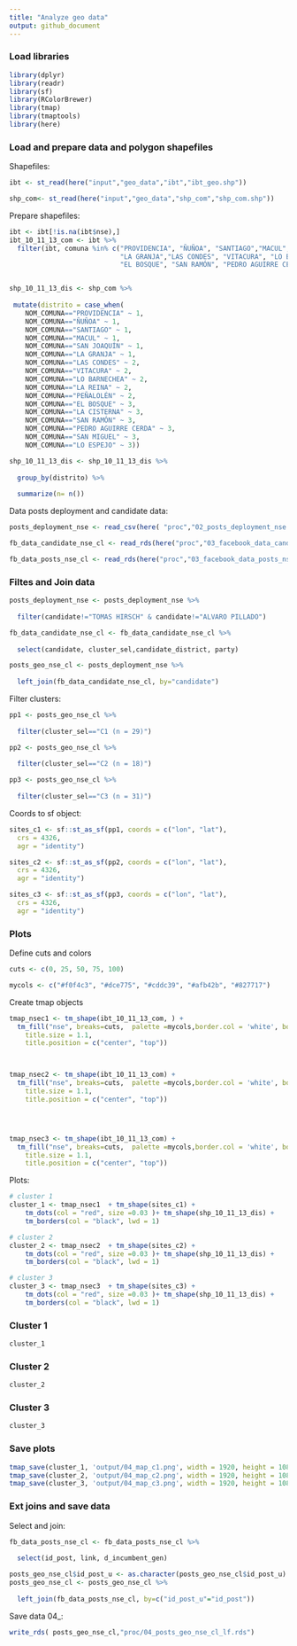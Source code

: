```yaml
---
title: "Analyze geo data"
output: github_document
---
```

### Load libraries

```r
library(dplyr)
library(readr)
library(sf)
library(RColorBrewer)
library(tmap)
library(tmaptools)
library(here)

```


### Load and prepare data and polygon shapefiles 

Shapefiles:

```r

ibt <- st_read(here("input","geo_data","ibt","ibt_geo.shp"))

shp_com<- st_read(here("input","geo_data","shp_com","shp_com.shp"))


```


Prepare shapefiles:

```r

ibt <- ibt[!is.na(ibt$nse),]
ibt_10_11_13_com <- ibt %>%
  filter(ibt, comuna %in% c("PROVIDENCIA", "ÑUÑOA", "SANTIAGO","MACUL","SAN JOAQUÍN",
                            "LA GRANJA","LAS CONDES", "VITACURA", "LO BARNECHEA","LA REINA","PEÑALOLÉN",
                            "EL BOSQUE", "SAN RAMÓN", "PEDRO AGUIRRE CERDA","SAN MIGUEL","LO ESPEJO", "LA CISTERNA"))


shp_10_11_13_dis <- shp_com %>% 
  
 mutate(distrito = case_when(
    NOM_COMUNA=="PROVIDENCIA" ~ 1,
    NOM_COMUNA=="ÑUÑOA" ~ 1,
    NOM_COMUNA=="SANTIAGO" ~ 1,
    NOM_COMUNA=="MACUL" ~ 1,
    NOM_COMUNA=="SAN JOAQUÍN" ~ 1,
    NOM_COMUNA=="LA GRANJA" ~ 1,
    NOM_COMUNA=="LAS CONDES" ~ 2,
    NOM_COMUNA=="VITACURA" ~ 2,
    NOM_COMUNA=="LO BARNECHEA" ~ 2,
    NOM_COMUNA=="LA REINA" ~ 2,
    NOM_COMUNA=="PEÑALOLÉN" ~ 2,
    NOM_COMUNA=="EL BOSQUE" ~ 3,
    NOM_COMUNA=="LA CISTERNA" ~ 3,
    NOM_COMUNA=="SAN RAMÓN" ~ 3,
    NOM_COMUNA=="PEDRO AGUIRRE CERDA" ~ 3,
    NOM_COMUNA=="SAN MIGUEL" ~ 3,
    NOM_COMUNA=="LO ESPEJO" ~ 3))

shp_10_11_13_dis <- shp_10_11_13_dis %>%
  
  group_by(distrito) %>%
  
  summarize(n= n())

```

Data posts deployment and candidate data:

```r

posts_deployment_nse <- read_csv(here( "proc","02_posts_deployment_nse.csv"))

fb_data_candidate_nse_cl <- read_rds(here("proc","03_facebook_data_candidate_nse_cl.rds"))

fb_data_posts_nse_cl <- read_rds(here("proc","03_facebook_data_posts_nse_cl.rds"))


```

### Filtes and Join data
```r
posts_deployment_nse <- posts_deployment_nse %>%
  
  filter(candidate!="TOMAS HIRSCH" & candidate!="ALVARO PILLADO")

fb_data_candidate_nse_cl <- fb_data_candidate_nse_cl %>%
  
  select(candidate, cluster_sel,candidate_district, party)

posts_geo_nse_cl <- posts_deployment_nse %>%
  
  left_join(fb_data_candidate_nse_cl, by="candidate")

```

Filter clusters:

```r
pp1 <- posts_geo_nse_cl %>%
  
  filter(cluster_sel=="C1 (n = 29)")

pp2 <- posts_geo_nse_cl %>%
  
  filter(cluster_sel=="C2 (n = 18)")

pp3 <- posts_geo_nse_cl %>%
  
  filter(cluster_sel=="C3 (n = 31)")
```


Coords to sf object:
```r
sites_c1 <- sf::st_as_sf(pp1, coords = c("lon", "lat"), 
  crs = 4326, 
  agr = "identity")

sites_c2 <- sf::st_as_sf(pp2, coords = c("lon", "lat"), 
  crs = 4326, 
  agr = "identity")

sites_c3 <- sf::st_as_sf(pp3, coords = c("lon", "lat"), 
  crs = 4326, 
  agr = "identity")

```


### Plots

Define cuts and colors

```r
cuts <- c(0, 25, 50, 75, 100)

mycols <- c("#f0f4c3", "#dce775", "#cddc39", "#afb42b", "#827717")
```


Create tmap objects

```r
tmap_nsec1 <- tm_shape(ibt_10_11_13_com, ) + 
  tm_fill("nse", breaks=cuts,  palette =mycols,border.col = 'white', border.alpha = 0.2, title = "Socioeconomic Level") + tm_legend(legend.outside=T, legend.position=c("left", "bottom")) + tm_layout(title = "Cluster 1",
    title.size = 1.1,
    title.position = c("center", "top"))



tmap_nsec2 <- tm_shape(ibt_10_11_13_com) + 
  tm_fill("nse", breaks=cuts,  palette =mycols,border.col = 'white', border.alpha = 0.2, title = "Socioeconomic Level") + tm_legend(legend.outside=T, legend.position=c("left", "bottom")) + tm_layout(title = "Cluster 2",
    title.size = 1.1,
    title.position = c("center", "top"))




tmap_nsec3 <- tm_shape(ibt_10_11_13_com) + 
  tm_fill("nse", breaks=cuts,  palette =mycols,border.col = 'white', border.alpha = 0.2, title = "Socioeconomic Level") + tm_legend(legend.outside=T, legend.position=c("left", "bottom")) + tm_layout(title = "Cluster 3",
    title.size = 1.1,
    title.position = c("center", "top"))
```




Plots: 

```r

# cluster 1
cluster_1 <- tmap_nsec1  + tm_shape(sites_c1) +
    tm_dots(col = "red", size =0.03 )+ tm_shape(shp_10_11_13_dis) +
    tm_borders(col = "black", lwd = 1)

# cluster 2
cluster_2 <- tmap_nsec2  + tm_shape(sites_c2) +
    tm_dots(col = "red", size =0.03 )+ tm_shape(shp_10_11_13_dis) +
    tm_borders(col = "black", lwd = 1)

# cluster 3
cluster_3 <- tmap_nsec3  + tm_shape(sites_c3) +
    tm_dots(col = "red", size =0.03 )+ tm_shape(shp_10_11_13_dis) +
    tm_borders(col = "black", lwd = 1)
```

### Cluster 1
```r
cluster_1
```

### Cluster 2
```r
cluster_2
```


### Cluster 3
```r
cluster_3
```


### Save plots 

```r
tmap_save(cluster_1, 'output/04_map_c1.png', width = 1920, height = 1080)
tmap_save(cluster_2, 'output/04_map_c2.png', width = 1920, height = 1080)
tmap_save(cluster_3, 'output/04_map_c3.png', width = 1920, height = 1080)

```


### Ext joins and save data

Select and join:

```r
fb_data_posts_nse_cl <- fb_data_posts_nse_cl %>%
  
  select(id_post, link, d_incumbent_gen)

posts_geo_nse_cl$id_post_u <- as.character(posts_geo_nse_cl$id_post_u)
posts_geo_nse_cl <- posts_geo_nse_cl %>%
  
  left_join(fb_data_posts_nse_cl, by=c("id_post_u"="id_post"))


```

Save data 04_:


```r
write_rds( posts_geo_nse_cl,"proc/04_posts_geo_nse_cl_lf.rds")
```

